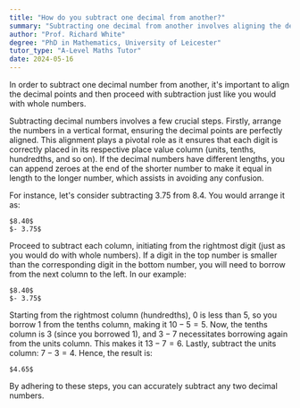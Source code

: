 ```yaml
---
title: "How do you subtract one decimal from another?"
summary: "Subtracting one decimal from another involves aligning the decimal points and performing subtraction as with whole numbers."
author: "Prof. Richard White"
degree: "PhD in Mathematics, University of Leicester"
tutor_type: "A-Level Maths Tutor"
date: 2024-05-16
---
```


In order to subtract one decimal number from another, it's important to align the decimal points and then proceed with subtraction just like you would with whole numbers.

Subtracting decimal numbers involves a few crucial steps. Firstly, arrange the numbers in a vertical format, ensuring the decimal points are perfectly aligned. This alignment plays a pivotal role as it ensures that each digit is correctly placed in its respective place value column (units, tenths, hundredths, and so on). If the decimal numbers have different lengths, you can append zeroes at the end of the shorter number to make it equal in length to the longer number, which assists in avoiding any confusion.

For instance, let's consider subtracting $3.75$ from $8.4$. You would arrange it as:

```
$8.40$
$- 3.75$
```

Proceed to subtract each column, initiating from the rightmost digit (just as you would do with whole numbers). If a digit in the top number is smaller than the corresponding digit in the bottom number, you will need to borrow from the next column to the left. In our example:

```
$8.40$
$- 3.75$
```

Starting from the rightmost column (hundredths), $0$ is less than $5$, so you borrow $1$ from the tenths column, making it $10 - 5 = 5$. Now, the tenths column is $3$ (since you borrowed $1$), and $3 - 7$ necessitates borrowing again from the units column. This makes it $13 - 7 = 6$. Lastly, subtract the units column: $7 - 3 = 4$. Hence, the result is:

```
$4.65$
```

By adhering to these steps, you can accurately subtract any two decimal numbers.
    